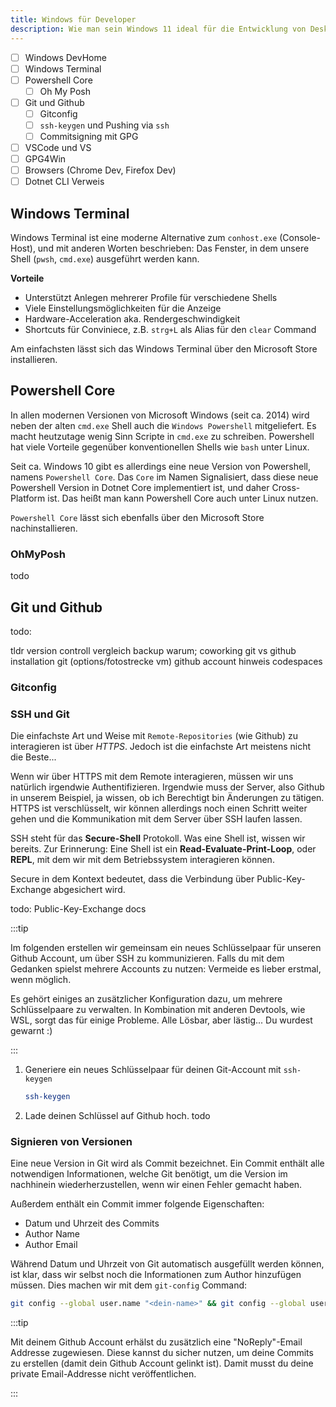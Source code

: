 ```yaml
---
title: Windows für Developer
description: Wie man sein Windows 11 ideal für die Entwicklung von Desktop- und Web-Apps einrichtet.
---
```


- [ ] Windows DevHome
- [ ] Windows Terminal
- [ ] Powershell Core
  - [ ] Oh My Posh
- [ ] Git und Github
  - [ ] Gitconfig
  - [ ] `ssh-keygen` und Pushing via `ssh`
  - [ ] Commitsigning mit GPG
- [ ] VSCode und VS
- [ ] GPG4Win
- [ ] Browsers (Chrome Dev, Firefox Dev)
- [ ] Dotnet CLI Verweis

## Windows Terminal

Windows Terminal ist eine moderne Alternative zum `conhost.exe` (Console-Host), und mit anderen Worten beschrieben: Das Fenster, in dem unsere Shell (`pwsh`, `cmd.exe`) ausgeführt werden kann.

**Vorteile**

- Unterstützt Anlegen mehrerer Profile für verschiedene Shells
- Viele Einstellungsmöglichkeiten für die Anzeige
- Hardware-Acceleration aka. Rendergeschwindigkeit
- Shortcuts für Conviniece, z.B. `strg+L` als Alias für den `clear` Command

Am einfachsten lässt sich das Windows Terminal über den Microsoft Store installieren.

## Powershell Core

In allen modernen Versionen von Microsoft Windows (seit ca. 2014) wird neben der alten `cmd.exe` Shell auch die `Windows Powershell` mitgeliefert. Es macht heutzutage wenig Sinn Scripte in `cmd.exe` zu schreiben. Powershell hat viele Vorteile gegenüber konventionellen Shells wie `bash` unter Linux.

Seit ca. Windows 10 gibt es allerdings eine neue Version von Powershell, namens `Powershell Core`. Das `Core` im Namen Signalisiert, dass diese neue Powershell Version in Dotnet Core implementiert ist, und daher Cross-Platform ist. Das heißt man kann Powershell Core auch unter Linux nutzen.

`Powershell Core` lässt sich ebenfalls über den Microsoft Store nachinstallieren.

### OhMyPosh

todo

## Git und Github

todo:

tldr version controll
vergleich backup
warum; coworking
git vs github
installation git (options/fotostrecke vm)
github account
hinweis codespaces

### Gitconfig

### SSH und Git

Die einfachste Art und Weise mit `Remote-Repositories` (wie Github) zu interagieren ist über *HTTPS*. Jedoch ist die einfachste Art meistens nicht die Beste...

Wenn wir über HTTPS mit dem Remote interagieren, müssen wir uns natürlich irgendwie Authentifizieren. Irgendwie muss der Server, also Github in unserem Beispiel, ja wissen, ob ich Berechtigt bin Änderungen zu tätigen. HTTPS ist verschlüsselt, wir können allerdings noch einen Schritt weiter gehen und die Kommunikation mit dem Server über SSH laufen lassen.

SSH steht für das **Secure-Shell** Protokoll. Was eine Shell ist, wissen wir bereits. Zur Erinnerung: Eine Shell ist ein **Read-Evaluate-Print-Loop**, oder **REPL**, mit dem wir mit dem Betriebssystem interagieren können.

Secure in dem Kontext bedeutet, dass die Verbindung über Public-Key-Exchange abgesichert wird.

todo: Public-Key-Exchange docs

:::tip

Im folgenden erstellen wir gemeinsam ein neues Schlüsselpaar für unseren Github Account, um über SSH zu kommunizieren. Falls du mit dem Gedanken spielst mehrere Accounts zu nutzen: Vermeide es lieber erstmal, wenn möglich.

Es gehört einiges an zusätzlicher Konfiguration dazu, um mehrere Schlüsselpaare zu verwalten. In Kombination mit anderen Devtools, wie WSL, sorgt das für einige Probleme. Alle Lösbar, aber lästig... Du wurdest gewarnt :)

:::


<Steps>

1. Generiere ein neues Schlüsselpaar für deinen Git-Account mit `ssh-keygen`
   ```bash
   ssh-keygen
   ```
2. Lade deinen Schlüssel auf Github hoch. todo
   

</Steps>

### Signieren von Versionen

Eine neue Version in Git wird als Commit bezeichnet. Ein Commit enthält alle notwendigen Informationen, welche Git benötigt, um die Version im nachhinein wiederherzustellen, wenn wir einen Fehler gemacht haben.

Außerdem enthält ein Commit immer folgende Eigenschaften:

- Datum und Uhrzeit des Commits
- Author Name
- Author Email

Während Datum und Uhrzeit von Git automatisch ausgefüllt werden können, ist klar, dass wir selbst noch die Informationen zum Author hinzufügen müssen. Dies machen wir mit dem `git-config` Command:

```bash
git config --global user.name "<dein-name>" && git config --global user.email "<deine-github-noreply-mail>"
```

:::tip

Mit deinem Github Account erhälst du zusätzlich eine "NoReply"-Email Addresse zugewiesen. Diese kannst du sicher nutzen, um deine Commits zu erstellen (damit dein Github Account gelinkt ist). Damit musst du deine private Email-Addresse nicht veröffentlichen.

:::


